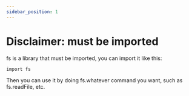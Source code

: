 ```yaml
---
sidebar_position: 1
---
```


# Disclaimer: must be imported

fs is a library that must be imported, you can import it like this:

```txt title="example.ob"
import fs
```

Then you can use it by doing fs.whatever command you want, such as fs.readFile, etc.